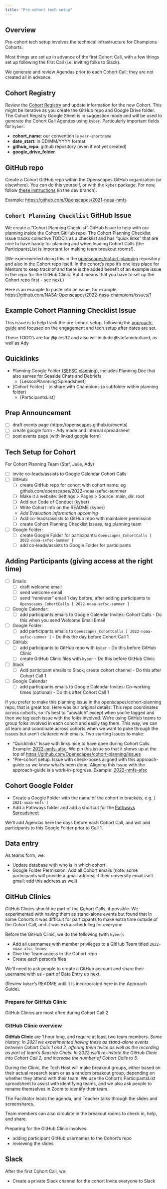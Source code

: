 ```yaml
---
title: "Pre-cohort tech setup"
---
```


## Overview

Pre-cohort tech setup involves the technical infrastructure for Champions Cohorts. 

Most things are set up in advance of the first Cohort Call, with a few things set up following the first Call (i.e. inviting folks to Slack). 

We generate and review Agendas prior to each Cohort Call; they are not created all in advance. 

## Cohort Registry

Review the [Cohort Registry](https://docs.google.com/spreadsheets/d/1Oej46BMX_SLIc1cwoyLHzNWwGlT3szez8FDKc3b418w/edit?usp=sharing) and update information for the new Cohort. This might be iterative as you create the GitHub repo and Google Drive folder. The Cohort Registry Google Sheet is in suggestion mode and will be used to generate the Cohort Call Agendas using `kyber`. Particularly important fields for `kyber`:

- **cohort_name**: our convention is `year-shortname`
- **date_start**: in DD/MM/YYYY format
- **github_repo**: github repository (even if not yet created)
- **google_drive_folder** 

## GitHub repo 

Create a Cohort GitHub repo within the Openscapes GitHub organization (or elsewhere). You can do this yourself, or with the `kyber` package. For now, follow [these instructions](https://github.com/openscapes/kyber/tree/dev#kyber) (in the dev branch). 

Example: <https://github.com/Openscapes/2021-noaa-nmfs>


## `Cohort Planning Checklist` GitHub Issue

We create a "Cohort Planning Checklist" GitHub Issue to help with our planning inside the Cohort GitHub repo. The Cohort Planning Checklist Issue tracks collective TODO's as a checklist and has "quick links" that are nice to have handy for planning and when leading Cohort Calls (the ParticipantsList is important for making team breakout rooms!). 

(We experimented doing this in the [openscapes/cohort-planning](https://github.com/Openscapes/cohort-planning/issues) repository and also in the Cohort repo itself. In the cohort's repo it's one less place for Mentors to keep track of and there is the added benefit of an example issue in the repo for the GitHub Clinic. But it means that you have to set up the Cohort repo first - see next.)

Here is an example to paste into an issue, for example: <https://github.com/NASA-Openscapes/2022-nasa-champions/issues/1>


::: {.callout-tip collapse="true"}
## Example Cohort Planning Checklist Issue
This issue is to help track the pre-cohort setup, following the [approach-guide](https://openscapes.github.io/approach-guide/champions/pre-cohort-engage.html#planning-document) and focused on the engagement and tech setup after dates are set. 

These TODO's are for @jules32 and also will include @stefaniebutland, as well as Ady

## Quicklinks

- Planning Google Folder ([SEFSC planning](https://drive.google.com/drive/folders/1qZrhgme_tQ0LeXfRutC5YmFaWvO0H6ZJ)), includes Planning Doc that also serves for Seaside Chats and Debriefs
  - [LessonPlannning Spreadsheet]  
- [Cohort Folder] - to share with Champions (a subfolder within planning folder)
  - [ParticipantsList]


## Prep Announcement

- [ ] draft events page (https://openscapes.github.io/events)
- [ ] create google form - Ady made and internal spreadsheet
- [ ] post events page (with linked google form)

## Tech Setup for Cohort 
For Cohort Planning Team  (Stef, Julie, Ady)

- [ ] invite co-leads/assists to Google Calendar Cohort Calls
- [ ] GitHub:
  - [ ] create GitHub repo for cohort with cohort name: eg github.com/openscapes/2022-noaa-sefsc-summer
  - [ ] Make it a website: Settings > Pages > Source: main, dir: root
  - [ ] Add our Code of Conduct (kyber)
  - [ ]  Write Cohort info on the README (kyber)
  -  *Add Evaluation information upcoming*
  - [ ] Add co-leads/assists to GitHub repo with maintainer permission
  - [ ] create Cohort Planning Checklist Issues, tag planning team
- [ ] Google Folder:
  - [ ] create Google Folder for participants: `Openscapes_CohortCalls [ 2022-noaa-sefsc-summer ]` 
  - [ ] add co-leads/assists to Google Folder for participants

## Adding Participants (giving access at the right time)

- [ ] Emails
  - [ ] draft welcome email
  - [ ] send welcome email
  - [ ] send "reminder" email 1 day before, after adding participants to `Openscapes_CohortCalls [ 2022-noaa-sefsc-summer ]`
- [ ] Google Calendar:
  - [ ] add participants emails to Google Calendar Invites: Cohort Calls - Do this when you send Welcome Email
Email
- [ ] Google Folder: 
  - [ ] add participants emails to `Openscapes_CohortCalls [ 2022-noaa-sefsc-summer ]` - Do this the day before Cohort Call 1
- [ ] GitHub:
  - [ ] add participants to GitHub repo with `kyber` - Do this before GitHub Clinic 
  - [ ] create GitHub Clinic files with `kyber` - Do this before GitHub Clinic
- [ ] Slack
  - [ ] Add participant emails to Slack; create cohort channel - Do this after Cohort Call 1
- [ ] Google Calendar
  - [ ] add participants emails to Google Calendar Invites: Co-working times (optional) - Do this after Cohort Call 1

:::

If you prefer to make this planning issue in the openscapes/cohort-planning repo, that is great too. Here was our original details: This repo coordinates across cohorts, so it's best to "unwatch" except when you're tagged and then we tag each issue with the folks involved. We're using GitHub teams to group folks involved in each cohort and easily tag them. This way, we can all learn and coordinate across cohorts when we want to poke through the issues but aren't cluttered with emails. Two starting Issues to make: 

- "Quicklinks" Issue with links nice to have open during Cohort Calls. Example: [2022-nmfs-afsc](https://github.com/Openscapes/cohort-planning/issues/47). We pin this issue so that it shows up at the top of  <https://github.com/Openscapes/cohort-planning/issues>
- "Pre-cohort setup: Issue with check-boxes aligned with this approach-guide so we know what's been done. Aligning this Issue with the approach-guide is a work-in-progress. Example: [2022-nmfs-afsc](https://github.com/Openscapes/cohort-planning/issues/48) 


## Cohort Google Folder

-   Create a Google Folder with the name of the cohort in brackets, e.g. `[ 2021-noaa-nmfs ]`
-   Add a Pathways folder and add a shortcut for the [Pathways Spreadsheet](https://docs.google.com/spreadsheets/d/1X_-qPdWDCpw2F3nZr6vZnq87guyUIGLvekm0XV2H-A8/edit#gid=0)

We'll add Agendas here the days before each Cohort Call, and will add participants to this Google Folder prior to Call 1.

## Data entry

As teams form, we:

-   Update database with who is in which cohort
-   Google Folder Permission: Add all Cohort emails (note: some participants will provide a gmail address if their university email isn't gmail; add this address as well)

## GitHub Clinics

GitHub Clinics should be part of the Cohort Calls, if possible. We experimented with having them as stand-alone events but found that in some Cohorts it was difficult for participants to make extra time outside of the Cohort Call, and it was extra scheduling for everyone.

Before the GitHub Clinic, we do the following (with `kyber`):

- Add all usernames with member privileges to a GitHub Team titled `2022-noaa-afsc-teams`
- Give the Team access to the Cohort repo
- Create each person's files

We'll need to ask people to create a GitHub account and share their username with us - part of Data Entry up next. 

(Review `kyber`'s README until it is incorporated here in the Approach Guide).

### Prepare for GitHub Clinic

GitHub Clinics are most often during Cohort Call 2

### GitHub Clinic overview

**GitHub Clinic** are 1 hour long, and require at least two team members. *Some history: In 2021 we experimented having these as stand-alone events between Cohort Calls 1 and 2, offering them twice as well as the recording as part of team's Seaside Chats. In 2022 we'll re-instate the GitHub Clinic into Cohort Call 2, and increase the number of Cohort Calls to 5.* 

During the Clinic, the Tech Host will make breakout groups, either based on their actual research team or as a random breakout group, depending on whether they attend with their team. We use the Cohort's ParticipantsList spreadsheet to assist with identifying teams, and we also ask people to rename themselves in Zoom to identify their team. 

The Facilitator leads the agenda, and Teacher talks through the slides and screenshares. 

Team members can also circulate in the breakout rooms to check in, help, and share.

Preparing for the GitHub Clinic involves: 

- adding participant GitHub usernames to the Cohort's repo
- reviewing the slides



## Slack

After the first Cohort Call, we:

-   Create a private Slack channel for the cohort Invite everyone to Slack

